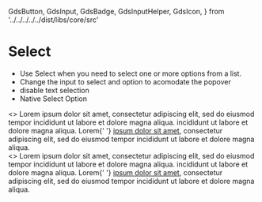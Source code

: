   GdsButton,
  GdsInput,
  GdsBadge,
  GdsInputHelper,
  GdsIcon,
} from '../../../../../dist/libs/core/src'

<Meta title="Components/Input/Select" />

# Select

- Use Select when you need to select one or more options from a list.
- Change the input to select and option to acomodate the popover
- disable text selection
- Native Select Option

<gds-main>
  <div>
    <gds-input
      label="Select label"
      id="test"
      pattern="[a-z]+"
      type="select"
      minlength="3"
      name="test"
      required
    >
      <gds-button
        variant="circle tertiary"
        data-label="test"
        effect="ripple"
        size="small"
        slot="trail"
      >
        <gds-icon name="chevron-down" slot="circle" />
      </gds-button>
      <gds-input-helper slot="helper" label="Support text" tooltip="Open panel">
        <gds-button
          variant="circle tertiary"
          data-label="test"
          effect="ripple"
          size="small"
          slot="action"
        >
          <gds-icon name="info" slot="circle" />
        </gds-button>
        <>
          Lorem ipsum dolor sit amet, consectetur adipiscing elit, sed do
          eiusmod tempor incididunt ut labore et dolore magna aliqua. incididunt
          ut labore et dolore magna aliqua. Lorem{' '}
          <a href="#"> ipsum dolor sit amet</a>, consectetur adipiscing elit,
          sed do eiusmod tempor incididunt ut labore et dolore magna aliqua.
        </>
      </gds-input-helper>
    </gds-input>
  </div>
  <div>
    <gds-input
      label="Select label"
      id="test"
      pattern="[a-z]+"
      type="select"
      minlength="3"
      name="test"
      selected
      required
    >
      <gds-button
        variant="circle tertiary"
        data-label="test"
        effect="ripple"
        size="small"
        slot="trail"
      >
        <gds-icon name="chevron-down" slot="circle" />
      </gds-button>
      <gds-icon name="info" slot="help" />
      <gds-input-helper slot="helper" label="Support text" tooltip="Open panel">
        <gds-button
          variant="circle tertiary"
          data-label="test"
          effect="ripple"
          size="small"
          slot="action"
        >
          <gds-icon name="info" slot="circle" />
        </gds-button>
        <>
          Lorem ipsum dolor sit amet, consectetur adipiscing elit, sed do
          eiusmod tempor incididunt ut labore et dolore magna aliqua. incididunt
          ut labore et dolore magna aliqua. Lorem{' '}
          <a href="#"> ipsum dolor sit amet</a>, consectetur adipiscing elit,
          sed do eiusmod tempor incididunt ut labore et dolore magna aliqua.
        </>
      </gds-input-helper>
    </gds-input>
  </div>
</gds-main>
